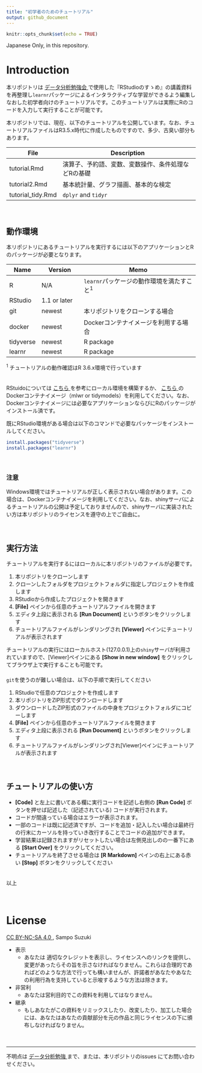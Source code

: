 ```yaml
---
title: "初学者のためのチュートリアル"
output: github_document
---
```


```r
knitr::opts_chunk$set(echo = TRUE)
```


Japanese Only, in this repository. 


# Introduction
本リポジトリは [データ分析勉強会 <i class="fa fa-external-link"></i>](https://sites.google.com/site/kantometrics/home){target="_blank" title="Google site"} で使用した『RStudioのすゝめ』の講義資料を再整理し`learnr`パッケージによるインタラクティブな学習ができるよう編集しなおした初学者向けのチュートリアルです。このチュートリアルは実際にRのコードを入力して実行することが可能です。

本リポジトリでは、現在、以下のチュートリアルを公開しています。なお、チュートリアルファイルはR3.5.x時代に作成したものですので、多少、古臭い部分もあります。    


File              | Description
------------------|-----------------------------------------------------
tutorial.Rmd      | 演算子、予約語、変数、変数操作、条件処理などRの基礎
tutorial2.Rmd     | 基本統計量、グラフ描画、基本的な検定
tutorial_tidy.Rmd | `dplyr` and `tidyr`
　  

## 動作環境
本リポジトリにあるチュートリアルを実行するには以下のアプリケーションとRのパッケージが必要となります。


Name    | Version        | Memo
--------|----------------|---------------------------------------------
R       | N/A            | `learnr`パッケージの動作環境を満たすこと^1^
RStudio | 1.1 or later   | 
git     | newest         | 本リポジトリをクローンする場合
docker  | newest         | Dockerコンテナイメージを利用する場合
tidyverse | newest       | R package
learnr    | newest       | R package

^1^ チュートリアルの動作確認はR 3.6.x環境で行っています

　  
RStuidoについては [こちら <i class="fa fa-external-link"></i>](https://k-metrics.github.io/cabinet/env_overall.html){target="_blank" title=""} を参考にローカル環境を構築するか、 [こちら <i class="fa fa-external-link"></i>](https://hub.docker.com/r/mzdgnk/mlwr){target="_blank" title="Docker Hub"} のDockerコンテナイメージ（mlwr or tidymodels）を利用してください。なお、Dockerコンテナイメージには必要なアプリケーションならびにRのパッケージがインストール済です。    

既にRStudio環境がある場合は以下のコマンドで必要なパッケージをインストールしてください。


```r
install.packages("tidyverse")
install.packages("learnr")
```

　  

### 注意
Windows環境ではチュートリアルが正しく表示されない場合があります。この場合は、Dockerコンテナイメージを利用してください。なお、shinyサーバによるチュートリアルの公開は予定しておりませんので、shinyサーバに実装されたい方は本リポジトリのライセンスを遵守の上でご自由に。

　  

## 実行方法
チュートリアルを実行するにはローカルに本リポジトリのファイルが必要です。


1. 本リポジトリをクローンします
1. クローンしたフォルダをプロジェクトフォルダに指定しプロジェクトを作成します
1. RStudioから作成したプロジェクトを開きます
1. **[File]** ペインから任意のチュートリアルファイルを開きます
1. エディタ上段に表示される **[Run Document]** というボタンをクリックします
1. チュートリアルファイルがレンダリングされ **[Viewer]** ペインにチュートリアルが表示されます


チュートリアルの実行にはローカルホスト(127.0.0.1)上の`shiny`サーバが利用されていますので、[Viewer]ペインにある **[Show in new window]** をクリックしてブラウザ上で実行することも可能です。  
　  
`git`を使うのが難しい場合は、以下の手順で実行してください


1. RStudioで任意のプロジェクトを作成します
1. 本リポジトリをZIP形式でダウンロードします
1. ダウンロードしたZIP形式のファイルの中身をプロジェクトフォルダにコピーします
1. **[File]** ペインから任意のチュートリアルファイルを開きます
1. エディタ上段に表示される **[Run Document]** というボタンをクリックします
1. チュートリアルファイルがレンダリングされ[Viewer]ペインにチュートリアルが表示されます

　  

## チュートリアルの使い方
* **[Code]** と左上に書いてある欄に実行コードを記述し右側の **[Run Code]** ボタンを押せば記述した（記述されている)
コードが実行されます。
* コードが間違っている場合はエラーが表示されます。
* 一部のコードは既に記述済ですが、コードを追加・記入したい場合は最終行の行末にカーソルを持っていき改行することでコードの追加ができます。
* 学習結果は記録されますがリセットしたい場合は左側見出しのの一番下にある **[Start Over]** をクリックしてください。
* チュートリアルを終了させる場合は **[R Markdown]** ペインの右上にある赤い **[Stop]** ボタンをクリックしてください

　  
以上

　  

# License
[CC BY-NC-SA 4.0 <i class="fa fa-external-link"></i>](https://creativecommons.org/licenses/by-nc-sa/4.0/deed.ja){target="_blank" title="ライセンスの要約"} , Sampo Suzuki

* 表示
    * あなたは 適切なクレジットを表示し、ライセンスへのリンクを提供し、変更があったらその旨を示さなければなりません。これらは合理的であればどのような方法で行っても構いませんが、許諾者があなたやあなたの利用行為を支持していると示唆するような方法は除きます。
* 非営利
    * あなたは営利目的でこの資料を利用してはなりません。
* 継承
    * もしあなたがこの資料をリミックスしたり、改変したり、加工した場合には、あなたはあなたの貢献部分を元の作品と同じライセンスの下に頒布しなければなりません。

　  

---

不明点は [データ分析勉強 <i class="fa fa-external-link"></i>](https://sites.google.com/site/kantometrics/home){target="_blank" title="Google site"} まで、または、本リポジトリのissues にてお問い合わせください。


